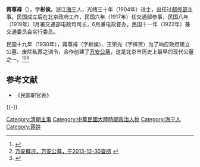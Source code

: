 {{明清人物信息框
| 姓名 = 蒋尊褘
| 原名 = 
| 圖片名稱=
| 圖片大小 =
| 圖片說明 =
| 最高職務 = 郵傳部主事
| 國家 = 大清
| 籍貫 = 浙江海宁
| 族裔 = 汉族
| 旗籍 = 
| 字號 = 彬侯
| 諡號 = 
| 出生日期 = 光绪二年（1876年）
| 出生地點 = 
| 逝世日期 = 时间不详
| 逝世地點 = 
| 墓葬 = 
| 配偶 = 
| 親屬 =
| 出身 = 
*光緒三十年甲辰恩科赐進士出身
| 經歷 = 
| 著作 = 
}}

'''蒋尊褘'''（{{bd|1876年||?|}}），字'''彬侯'''，浙江[[海宁|海宁]]人，光绪三十年（1904年）进士，出任过[[邮传部|邮传部]]主事。民国成立后在北京政府工作，民国六年（1917年）任交通部参事，民国八年（1919年）1月署交通部电政司司长，6月兼电政督办。民国十一年（1922年）兼交通委员会实行委员。

民国十九年（1930年），蔣尊褘（字彬侯）、王荣光（字梓贤）为了响应政府建立公墓、废除私葬之训令，合作创建了[[万安公墓|万安公墓]]，这是北京市历史上最早的现代公墓之一。<ref name=bbs>{{Cite web |url=http://www.babaoshan.com.cn/Department.asp?class_id=27 |title=万安公墓，八宝山，于2013-12-30查阅 |access-date=2014-09-25 |archive-url=https://web.archive.org/web/20131231000553/http://www.babaoshan.com.cn/Department.asp?class_id=27 |archive-date=2013-12-31 |dead-url=yes }}</ref><ref>[http://www.wanancemetery.com.cn/Introduction.asp 万安概况，万安公墓，于2013-12-30查阅] {{webarchive|url=https://web.archive.org/web/20131230234003/http://www.wanancemetery.com.cn/Introduction.asp |date=2013-12-30 }}</ref><ref name=mzxx>{{Cite web |url=http://www.bjmzj.gov.cn/templet/mzj/mzhy_DetailInfo.jsp?unitID=2023&type=shfwjg |title=万安公墓，北京市民政信息网，于2013-12-30查阅 |accessdate=2014-09-25 |archive-date=2013-12-30 |archive-url=https://web.archive.org/web/20131230233625/http://www.bjmzj.gov.cn/templet/mzj/mzhy_DetailInfo.jsp?unitID=2023&type=shfwjg |dead-url=yes }}</ref>

==参考文献==
{{reflist}}
*《民国职官表》

{{-}}
{{清朝人物小作品}}
{{清朝官員小作品}}
{{中國政治人物小作品}}

{{光緒三十年甲辰恩科殿試金榜}}

{{DEFAULTSORT:Jiang蔣}}

[[Category:清朝主事|Category:清朝主事]]
[[Category:中華民國大陸時期政治人物|Category:中華民國大陸時期政治人物]]
[[Category:海宁人|Category:海宁人]]
[[Category:蔣姓|Category:蔣姓]]